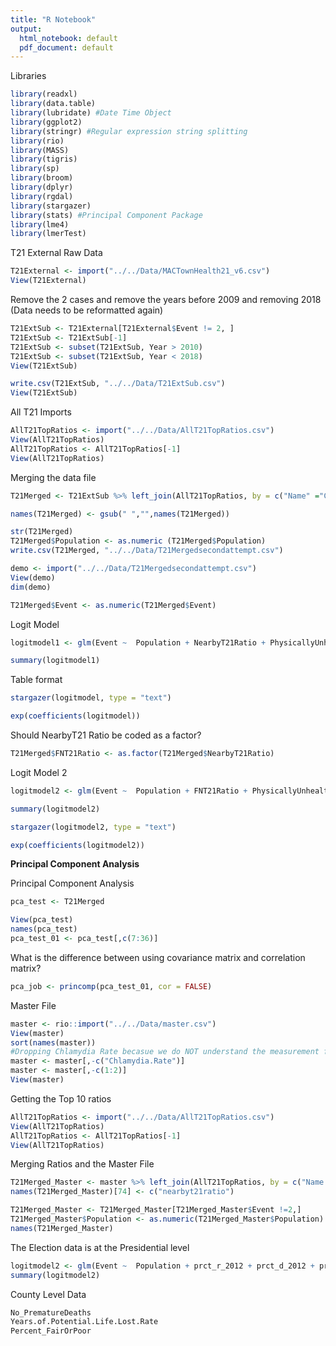 ```yaml
---
title: "R Notebook"
output:
  html_notebook: default
  pdf_document: default
---
```

Libraries

```r
library(readxl)
library(data.table)
library(lubridate) #Date Time Object
library(ggplot2)
library(stringr) #Regular expression string splitting
library(rio)
library(MASS)
library(tigris)
library(sp)
library(broom)
library(dplyr)
library(rgdal)
library(stargazer)
library(stats) #Principal Component Package
library(lme4)
library(lmerTest)
```

T21 External Raw Data 
```r
T21External <- import("../../Data/MACTownHealth21_v6.csv")
View(T21External)
```

Remove the 2 cases and remove the years before 2009 and removing 2018 (Data needs to be reformatted again)
```r
T21ExtSub <- T21External[T21External$Event != 2, ]
T21ExtSub <- T21ExtSub[-1]
T21ExtSub <- subset(T21ExtSub, Year > 2010)
T21ExtSub <- subset(T21ExtSub, Year < 2018)
View(T21ExtSub)

write.csv(T21ExtSub, "../../Data/T21ExtSub.csv")
View(T21ExtSub)
```

All T21 Imports

```r
AllT21TopRatios <- import("../../Data/AllT21TopRatios.csv")
View(AllT21TopRatios)
AllT21TopRatios <- AllT21TopRatios[-1]
View(AllT21TopRatios)
```

Merging the data file
```r
T21Merged <- T21ExtSub %>% left_join(AllT21TopRatios, by = c("Name" ="CityTown", "Year" = "year"))
```

```r
names(T21Merged) <- gsub(" ","",names(T21Merged))
```

```r
str(T21Merged)
T21Merged$Population <- as.numeric (T21Merged$Population)
write.csv(T21Merged, "../../Data/T21Mergedsecondattempt.csv")
```

```r
demo <- import("../../Data/T21Mergedsecondattempt.csv")
View(demo)
dim(demo)
```



```r
T21Merged$Event <- as.numeric(T21Merged$Event)
```



Logit Model
```r
logitmodel1 <- glm(Event ~  Population + NearbyT21Ratio + PhysicallyUnhealthyDays + MentallyUnhealthyDays + PercentSmokers + PercentExcessiveDrinking + TeenBirthRate + ChlamydiaRate + PercentUnemployed + ViolentCrimeRate   , family = binomial(link = "logit"), data = T21Merged )

summary(logitmodel1)
```

Table format
```r
stargazer(logitmodel, type = "text")

```

```r
exp(coefficients(logitmodel))
```
Should NearbyT21 Ratio be coded as a factor?

```r
T21Merged$FNT21Ratio <- as.factor(T21Merged$NearbyT21Ratio)
```

Logit Model 2
```r
logitmodel2 <- glm(Event ~  Population + FNT21Ratio + PhysicallyUnhealthyDays + MentallyUnhealthyDays + PercentSmokers + PercentExcessiveDrinking + TeenBirthRate + ChlamydiaRate + PercentUnemployed + ViolentCrimeRate   , family = binomial(link = "logit"), data = T21Merged )

summary(logitmodel2)
```


```r
stargazer(logitmodel2, type = "text")
```
```r
exp(coefficients(logitmodel2))
```

**Principal Component Analysis**


Principal Component Analysis

```r
pca_test <- T21Merged
```

```r
View(pca_test)
names(pca_test)
pca_test_01 <- pca_test[,c(7:36)]
```

What is the difference between using covariance matrix and correlation matrix?

```r
pca_job <- princomp(pca_test_01, cor = FALSE)
```

Master File

```r
master <- rio::import("../../Data/master.csv")
View(master)
sort(names(master))
#Dropping Chlamydia Rate becasue we do NOT understand the measurement for now.
master <- master[,-c("Chlamydia.Rate")]
master <- master[,-c(1:2)]
View(master)
```

Getting the Top 10 ratios
```r
AllT21TopRatios <- import("../../Data/AllT21TopRatios.csv")
View(AllT21TopRatios)
AllT21TopRatios <- AllT21TopRatios[-1]
View(AllT21TopRatios)
```


Merging Ratios and the Master File
```r
T21Merged_Master <- master %>% left_join(AllT21TopRatios, by = c("Name.x" ="CityTown", "year_dummy-2" = "year"))
names(T21Merged_Master)[74] <- c("nearbyt21ratio")
```

```r
T21Merged_Master <- T21Merged_Master[T21Merged_Master$Event !=2,]
T21Merged_Master$Population <- as.numeric(T21Merged_Master$Population)
names(T21Merged_Master)
```

The Election data is at the Presidential level

```r
logitmodel2 <- glm(Event ~  Population + prct_r_2012 + prct_d_2012 + prct_d_2016 + prct_r_2016 + mayor_ind + nearbyt21ratio   , family = binomial(link = "logit"), data = T21Merged_Master)
summary(logitmodel2)
```


County Level Data
```r
No_PrematureDeaths
Years.of.Potential.Life.Lost.Rate
Percent_FairOrPoor 

```


















